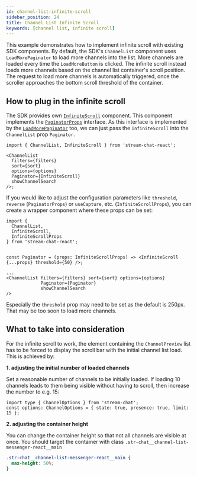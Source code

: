 ```yaml
---
id: channel-list-infinite-scroll
sidebar_position: 24
title: Channel List Infinite Scroll
keywords: [channel list, infinite scroll]
---
```



This example demonstrates how to implement infinite scroll with existing SDK components. By default, the SDK's `ChannelList` component uses `LoadMorePaginator` to load more channels into the list. More channels are loaded every time the `LoadMoreButton` is clicked. The infinite scroll instead loads more channels based on the channel list container's scroll position. The request to load more channels is automatically triggered, once the scroller approaches the bottom scroll threshold of the container.

## How to plug in the infinite scroll

The SDK provides own [`InfiniteScroll`](https://github.com/GetStream/stream-chat-react/blob/master/src/components/InfiniteScrollPaginator/InfiniteScroll.tsx) component. This component implements the [`PaginatorProps`](https://github.com/GetStream/stream-chat-react/blob/master/src/types/types.ts) interface. As this interface is implemented by the [`LoadMorePaginator`](https://github.com/GetStream/stream-chat-react/blob/master/src/components/LoadMore/LoadMorePaginator.ts) too, we can just pass the `InfiniteScroll` into the `ChannelList` prop `Paginator`.

```tsx
import { ChannelList, InfiniteScroll } from 'stream-chat-react';

<ChannelList
  filters={filters}
  sort={sort}
  options={options}
  Paginator={InfiniteScroll}
  showChannelSearch
/>;
```

If you would like to adjust the configuration parameters like `threshold`, `reverse` (`PaginatorProps`) or `useCapture`, etc. (`InfiniteScrollProps`), you can create a wrapper component where these props can be set:

```tsx
import {
  ChannelList,
  InfiniteScroll,
  InfiniteScrollProps
} from 'stream-chat-react';


const Paginator = (props: InfiniteScrollProps) => <InfiniteScroll {...props} threshold={50} />;

...
<ChannelList filters={filters} sort={sort} options={options}
             Paginator={Paginator}
             showChannelSearch
/>
```

Especially the `threshold` prop may need to be set as the default is 250px. That may be too soon to load more channels.

## What to take into consideration

For the infinite scroll to work, the element containing the `ChannelPreview` list has to be forced to display the scroll bar with the initial channel list load. This is achieved by:

**1. adjusting the initial number of loaded channels**

Set a reasonable number of channels to be initially loaded. If loading 10 channels leads to them being visible without having to scroll, then increase the number to e.g. 15:

```tsx
import type { ChannelOptions } from 'stream-chat';
const options: ChannelOptions = { state: true, presence: true, limit: 15 };
```

**2. adjusting the container height**

You can change the container height so that not all channels are visible at once. You should target the container with class `.str-chat__channel-list-messenger-react__main`

```css
.str-chat__channel-list-messenger-react__main {
  max-height: 50%;
}
```
